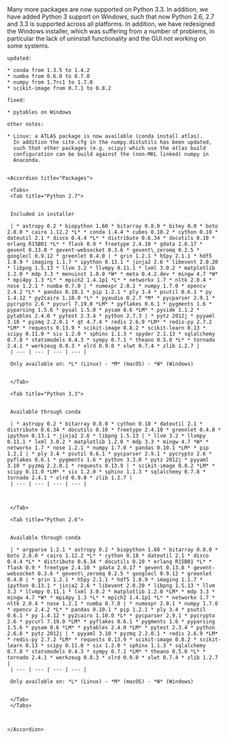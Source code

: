 <Update label="Anaconda 1.4.0 (Mar 12, 2013)" description="">
    Many more packages are now supported on Python 3.3. In addition, we
    have added Python 3 support on Windows, such that now Python 2.6, 2.7
    and 3.3 is supported across all platforms.
    In addition, we have redesigned the Windows installer, which was suffering
    from a number of problems, in particular the lack of uninstall functionality
    and the GUI not working on some systems.
    
    updated:
    
    * conda from 1.3.5 to 1.4.2
    * numba from 0.6.0 to 0.7.0
    * numpy from 1.7rc1 to 1.7.0
    * scikit-image from 0.7.1 to 0.8.2
    
    fixed:
    
    * pytables on Windows
    
    other notes:
    
    * Linux: a ATLAS package is now available (conda install atlas).
      In addition the site.cfg in the numpy.distutils has been updated,
      such that other packages (e.g. scipy) which use the atlas build
      configuration can be build against the (non-MKL linked) numpy in
      Anaconda.
    
    
    <Accordion title="Packages">
    
     <Tabs>
     <Tab title="Python 2.7">
     
     
     Included in installer
     
     | * astropy 0.2 * biopython 1.60 * bitarray 0.8.0 * bitey 0.0 * boto 2.8.0 * cairo 1.12.2 *L* * conda 1.4.4 * cubes 0.10.2 * cython 0.18 * dateutil 2.1 * disco 0.4.4 *L* * distribute 0.6.34 * docutils 0.10 * erlang R15B01 *L* * flask 0.9 * freetype 2.4.10 * gdata 2.0.17 * gevent 0.13.8 * gevent-websocket 0.3.6 * gevent\_zeromq 0.2.5 * googlecl 0.9.12 * greenlet 0.4.0 | * grin 1.2.1 * h5py 2.1.1 * hdf5 1.8.9 * imaging 1.1.7 * ipython 0.13.1 * jinja2 2.6 * libevent 2.0.20 * libpng 1.5.13 * llvm 3.2 * llvmpy 0.11.1 * lxml 3.0.2 * matplotlib 1.2.0 * mdp 3.3 * menuinst 1.0.0 *W* * meta 0.4.2.dev * mingw 4.7 *W* * mpi4py 1.3 *L* * mpich2 1.4.1p1 *L* * networkx 1.7 * nltk 2.0.4 * nose 1.2.1 * numba 0.7.0 | * numexpr 2.0.1 * numpy 1.7.0 * opencv 2.4.2 *L* * pandas 0.10.1 * pip 1.2.1 * ply 3.4 * psutil 0.6.1 * py 1.4.12 * py2cairo 1.10.0 *L* * pyaudio 0.2.7 *M* * pycparser 2.9.1 * pycrypto 2.6 * pycurl 7.19.0 *LM* * pyflakes 0.6.1 * pygments 1.6 * pyparsing 1.5.6 * pysal 1.5.0 * pysam 0.6 *LM* * pyside 1.1.2 * pytables 2.4.0 * pytest 2.3.4 * python 2.7.3 | * pytz 2012j * pyyaml 3.10 * pyzmq 2.2.0.1 * qt 4.7.4 * redis 2.6.9 *LM* * redis-py 2.7.2 *LM* * requests 0.13.9 * scikit-image 0.8.2 * scikit-learn 0.13 * scipy 0.11.0 * six 1.2.0 * sphinx 1.1.3 * spyder 2.1.13 * sqlalchemy 0.7.8 * statsmodels 0.4.3 * sympy 0.7.1 * theano 0.5.0 *L* * tornado 2.4.1 * werkzeug 0.8.3 * xlrd 0.9.0 * xlwt 0.7.4 * zlib 1.2.7 |
     | --- | --- | --- | --- |
     
     Only available on: *L* (Linux) - *M* (macOS) - *W* (Windows)
     
     
     </Tab>
     
     <Tab title="Python 3.3">
     
     
     Available through conda
     
     | * astropy 0.2 * bitarray 0.8.0 * cython 0.18 * dateutil 2.1 * distribute 0.6.34 * docutils 0.10 * freetype 2.4.10 * greenlet 0.4.0 * ipython 0.13.1 * jinja2 2.6 * libpng 1.5.13 | * llvm 3.2 * llvmpy 0.11.1 * lxml 3.0.2 * matplotlib 1.2.0 * mdp 3.3 * mingw 4.7 *W* * networkx 1.7 * nose 1.2.1 * numpy 1.7.0 * pandas 0.10.1 *LM* * pip 1.2.1 | * ply 3.4 * psutil 0.6.1 * pycparser 2.9.1 * pycrypto 2.6 * pyflakes 0.6.1 * pygments 1.6 * python 3.3.0 * pytz 2012j * pyyaml 3.10 * pyzmq 2.2.0.1 * requests 0.13.9 | * scikit-image 0.8.2 *LM* * scipy 0.11.0 *LM* * six 1.2.0 * sphinx 1.1.3 * sqlalchemy 0.7.8 * tornado 2.4.1 * xlrd 0.9.0 * zlib 1.2.7 |
     | --- | --- | --- | --- |
     
     
     
     </Tab>
     
     <Tab title="Python 2.6">
     
     
     Available through conda
     
     | * argparse 1.2.1 * astropy 0.2 * biopython 1.60 * bitarray 0.8.0 * boto 2.8.0 * cairo 1.12.2 *L* * cython 0.18 * dateutil 2.1 * disco 0.4.4 *L* * distribute 0.6.34 * docutils 0.10 * erlang R15B01 *L* * flask 0.9 * freetype 2.4.10 * gdata 2.0.17 * gevent 0.13.8 * gevent-websocket 0.3.6 * gevent\_zeromq 0.2.5 * googlecl 0.9.12 * greenlet 0.4.0 | * grin 1.2.1 * h5py 2.1.1 * hdf5 1.8.9 * imaging 1.1.7 * ipython 0.13.1 * jinja2 2.6 * libevent 2.0.20 * libpng 1.5.13 * llvm 3.2 * llvmpy 0.11.1 * lxml 3.0.2 * matplotlib 1.2.0 *LM* * mdp 3.3 * mingw 4.7 *W* * mpi4py 1.3 *L* * mpich2 1.4.1p1 *L* * networkx 1.7 * nltk 2.0.4 * nose 1.2.1 * numba 0.7.0 | * numexpr 2.0.1 * numpy 1.7.0 * opencv 2.4.2 *L* * pandas 0.10.1 * pip 1.2.1 * ply 3.4 * psutil 0.6.1 * py 1.4.12 * py2cairo 1.10.0 *L* * pycparser 2.9.1 * pycrypto 2.6 * pycurl 7.19.0 *LM* * pyflakes 0.6.1 * pygments 1.6 * pyparsing 1.5.6 * pysam 0.6 *LM* * pytables 2.4.0 *LM* * pytest 2.3.4 * python 2.6.8 * pytz 2012j | * pyyaml 3.10 * pyzmq 2.2.0.1 * redis 2.6.9 *LM* * redis-py 2.7.2 *LM* * requests 0.13.9 * scikit-image 0.8.2 * scikit-learn 0.13 * scipy 0.11.0 * six 1.2.0 * sphinx 1.1.3 * sqlalchemy 0.7.8 * statsmodels 0.4.3 * sympy 0.7.1 *LM* * theano 0.5.0 *L* * tornado 2.4.1 * werkzeug 0.8.3 * xlrd 0.9.0 * xlwt 0.7.4 * zlib 1.2.7 |
     | --- | --- | --- | --- |
     
     Only available on: *L* (Linux) - *M* (macOS) - *W* (Windows)
     
     
     </Tab>
     </Tabs>
    
    
    
    </Accordion>
</Update>